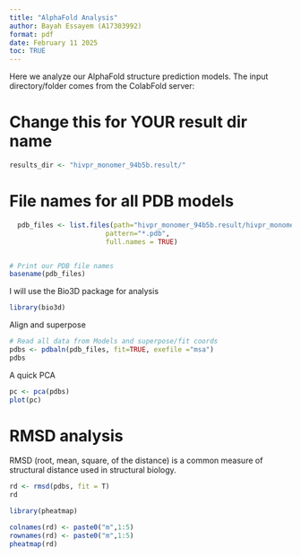 ---
title: "AlphaFold Analysis"
author: Bayah Essayem (A17303992)
format: pdf
date: February 11 2025
toc: TRUE
---

Here we analyze our AlphaFold structure prediction models. The input directory/folder comes from the ColabFold server:

# Change this for YOUR result dir name
```{r}
results_dir <- "hivpr_monomer_94b5b.result/" 

```

# File names for all PDB models

```{r}

  
  
  
  
  
  
  pdb_files <- list.files(path="hivpr_monomer_94b5b.result/hivpr_monomer_94b5b/",
                        pattern="*.pdb",
                        full.names = TRUE)


# Print our PDB file names
basename(pdb_files)
```

I will use the Bio3D package for analysis

```{r}
library(bio3d)
```

Align and superpose

```{r}
# Read all data from Models and superpose/fit coords
pdbs <- pdbaln(pdb_files, fit=TRUE, exefile ="msa")
pdbs

```

A quick PCA

```{r}
pc <- pca(pdbs)
plot(pc)
```

# RMSD analysis
RMSD (root, mean, square, of the distance) is a common measure of structural distance used in structural biology.

```{r}
rd <- rmsd(pdbs, fit = T)
rd
```

```{r}
library(pheatmap)

colnames(rd) <- paste0("m",1:5)
rownames(rd) <- paste0("m",1:5)
pheatmap(rd)
```


